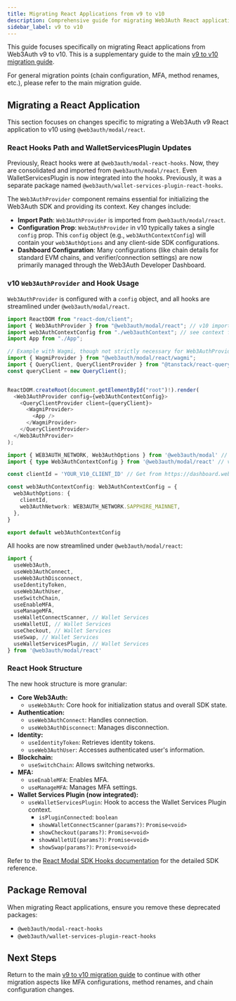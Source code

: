 ```yaml
---
title: Migrating React Applications from v9 to v10
description: Comprehensive guide for migrating Web3Auth React applications from v9 to v10 with hooks.
sidebar_label: v9 to v10
---
```


This guide focuses specifically on migrating React applications from Web3Auth v9 to v10. This is a supplementary guide to the main [v9 to v10 migration guide](../../js/migration-guides/modal/v9-to-v10/README.mdx).

For general migration points (chain configuration, MFA, method renames, etc.), please refer to the main migration guide.

## Migrating a React Application

This section focuses on changes specific to migrating a Web3Auth v9 React application to v10 using `@web3auth/modal/react`.

### React Hooks Path and WalletServicesPlugin Updates

Previously, React hooks were at `@web3auth/modal-react-hooks`. Now, they are consolidated and imported from `@web3auth/modal/react`. Even WalletServicesPlugin is now integrated into the hooks. Previously, it was a separate package named `@web3auth/wallet-services-plugin-react-hooks`.

The `Web3AuthProvider` component remains essential for initializing the Web3Auth SDK and providing its context. Key changes include:

- **Import Path**: `Web3AuthProvider` is imported from `@web3auth/modal/react`.
- **Configuration Prop**: `Web3AuthProvider` in v10 typically takes a single `config` prop. This `config` object (e.g., `web3AuthContextConfig`) will contain your `web3AuthOptions` and any client-side SDK configurations.
- **Dashboard Configuration**: Many configurations (like chain details for standard EVM chains, and verifier/connection settings) are now primarily managed through the Web3Auth Developer Dashboard.

### v10 `Web3AuthProvider` and Hook Usage

`Web3AuthProvider` is configured with a `config` object, and all hooks are streamlined under `@web3auth/modal/react`.

```typescript title="main.tsx / index.tsx"
import ReactDOM from "react-dom/client";
import { Web3AuthProvider } from "@web3auth/modal/react"; // v10 import
import web3AuthContextConfig from "./web3authContext"; // see context file below
import App from "./App";

// Example with Wagmi, though not strictly necessary for Web3AuthProvider
import { WagmiProvider } from "@web3auth/modal/react/wagmi";
import { QueryClient, QueryClientProvider } from "@tanstack/react-query";
const queryClient = new QueryClient();


ReactDOM.createRoot(document.getElementById("root")!).render(
  <Web3AuthProvider config={web3AuthContextConfig}>
    <QueryClientProvider client={queryClient}>
      <WagmiProvider>
        <App />
      </WagmiProvider>
    </QueryClientProvider>
  </Web3AuthProvider>
);
```

```typescript title="web3authContext.ts"
import { WEB3AUTH_NETWORK, Web3AuthOptions } from '@web3auth/modal' // v10 modal options
import { type Web3AuthContextConfig } from '@web3auth/modal/react' // v10 context config type

const clientId = 'YOUR_V10_CLIENT_ID' // Get from https://dashboard.web3auth.io

const web3AuthContextConfig: Web3AuthContextConfig = {
  web3AuthOptions: {
    clientId,
    web3AuthNetwork: WEB3AUTH_NETWORK.SAPPHIRE_MAINNET,
  },
}

export default web3AuthContextConfig
```

All hooks are now streamlined under `@web3auth/modal/react`:

```typescript title="App.tsx"
import {
  useWeb3Auth,
  useWeb3AuthConnect,
  useWeb3AuthDisconnect,
  useIdentityToken,
  useWeb3AuthUser,
  useSwitchChain,
  useEnableMFA,
  useManageMFA,
  useWalletConnectScanner, // Wallet Services
  useWalletUI, // Wallet Services
  useCheckout, // Wallet Services
  useSwap, // Wallet Services
  useWalletServicesPlugin, // Wallet Services
} from '@web3auth/modal/react'
```

### React Hook Structure

The new hook structure is more granular:

- **Core Web3Auth:**
  - `useWeb3Auth`: Core hook for initialization status and overall SDK state.
- **Authentication:**
  - `useWeb3AuthConnect`: Handles connection.
  - `useWeb3AuthDisconnect`: Manages disconnection.
- **Identity:**
  - `useIdentityToken`: Retrieves identity tokens.
  - `useWeb3AuthUser`: Accesses authenticated user's information.
- **Blockchain:**
  - `useSwitchChain`: Allows switching networks.
- **MFA:**
  - `useEnableMFA`: Enables MFA.
  - `useManageMFA`: Manages MFA settings.
- **Wallet Services Plugin (now integrated):**
  - `useWalletServicesPlugin`: Hook to access the Wallet Services Plugin context.
    - `isPluginConnected`: `boolean`
    - `showWalletConnectScanner(params?)`: `Promise<void>`
    - `showCheckout(params?)`: `Promise<void>`
    - `showWalletUI(params?)`: `Promise<void>`
    - `showSwap(params?)`: `Promise<void>`

Refer to the [React Modal SDK Hooks documentation](/embedded-wallets/sdk/react/hooks) for the detailed SDK reference.

## Package Removal

When migrating React applications, ensure you remove these deprecated packages:

- `@web3auth/modal-react-hooks`
- `@web3auth/wallet-services-plugin-react-hooks`

## Next Steps

Return to the main [v9 to v10 migration guide](../../js/migration-guides/modal/v9-to-v10/README.mdx) to continue with other migration aspects like MFA configurations, method renames, and chain configuration changes.
